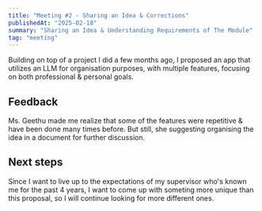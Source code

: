 ```yaml
---
title: "Meeting #2 - Sharing an Idea & Corrections"
publishedAt: "2025-02-18"
summary: "Sharing an Idea & Understanding Requirements of The Module"
tag: "meeting"
---
```


Building on top of a project I did a few months ago, I proposed an app that utilizes an LLM for organisation purposes, with multiple features, focusing on both professional & personal goals.

## Feedback

Ms. Geethu made me realize that some of the features were repetitive & have been done many times before. 
But still, she suggesting organising the idea in a document for further discussion. 

## Next steps

Since I want to live up to the expectations of my supervisor who's known me for the past 4 years, I want to 
come up with someting more unique than this proposal, so I will continue looking for more different ones. 
